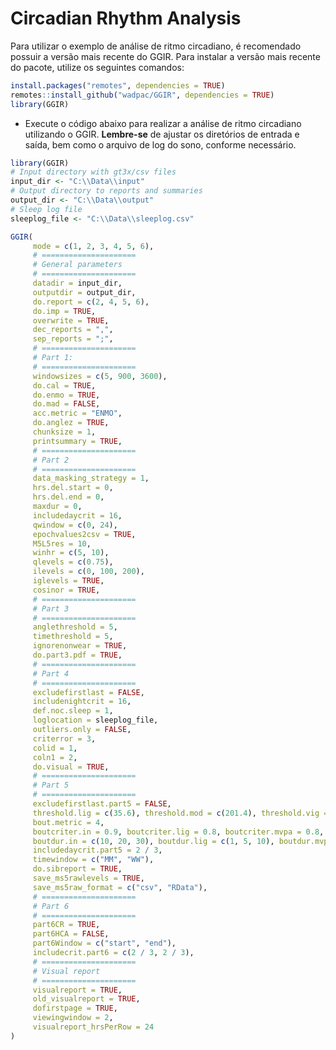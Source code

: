 # Circadian Rhythm Analysis

Para utilizar o exemplo de análise de ritmo circadiano, é recomendado possuir a versão mais recente do GGIR. Para instalar a versão mais recente do pacote, utilize os seguintes comandos:

```r
install.packages("remotes", dependencies = TRUE)
remotes::install_github("wadpac/GGIR", dependencies = TRUE)
library(GGIR)
```

- Execute o código abaixo para realizar a análise de ritmo circadiano utilizando o GGIR. **Lembre-se** de ajustar os diretórios de entrada e saída, bem como o arquivo de log do sono, conforme necessário.
```r
library(GGIR)
# Input directory with gt3x/csv files
input_dir <- "C:\\Data\\input"
# Output directory to reports and summaries
output_dir <- "C:\\Data\\output"
# Sleep log file
sleeplog_file <- "C:\\Data\\sleeplog.csv"

GGIR(
     mode = c(1, 2, 3, 4, 5, 6),
     # =====================
     # General parameters
     # =====================
     datadir = input_dir,
     outputdir = output_dir,
     do.report = c(2, 4, 5, 6),
     do.imp = TRUE,
     overwrite = TRUE,
     dec_reports = ",",
     sep_reports = ";",
     # =====================
     # Part 1:
     # =====================
     windowsizes = c(5, 900, 3600),
     do.cal = TRUE,
     do.enmo = TRUE,
     do.mad = FALSE,
     acc.metric = "ENMO",
     do.anglez = TRUE,
     chunksize = 1,
     printsummary = TRUE,
     # =====================
     # Part 2
     # =====================
     data_masking_strategy = 1,
     hrs.del.start = 0,
     hrs.del.end = 0,
     maxdur = 0,
     includedaycrit = 16,
     qwindow = c(0, 24),
     epochvalues2csv = TRUE,
     M5L5res = 10,
     winhr = c(5, 10),
     qlevels = c(0.75),
     ilevels = c(0, 100, 200),
     iglevels = TRUE,
     cosinor = TRUE,
     # =====================
     # Part 3
     # =====================
     anglethreshold = 5,
     timethreshold = 5,
     ignorenonwear = TRUE,
     do.part3.pdf = TRUE,
     # =====================
     # Part 4
     # =====================
     excludefirstlast = FALSE,
     includenightcrit = 16,
     def.noc.sleep = 1,
     loglocation = sleeplog_file,
     outliers.only = FALSE,
     criterror = 3,
     colid = 1,
     coln1 = 2,
     do.visual = TRUE,
     # =====================
     # Part 5
     # =====================
     excludefirstlast.part5 = FALSE,
     threshold.lig = c(35.6), threshold.mod = c(201.4), threshold.vig = c(707),
     bout.metric = 4,
     boutcriter.in = 0.9, boutcriter.lig = 0.8, boutcriter.mvpa = 0.8,
     boutdur.in = c(10, 20, 30), boutdur.lig = c(1, 5, 10), boutdur.mvpa = c(1, 5, 10),
     includedaycrit.part5 = 2 / 3,
     timewindow = c("MM", "WW"),
     do.sibreport = TRUE,
     save_ms5rawlevels = TRUE,
     save_ms5raw_format = c("csv", "RData"),
     # =====================
     # Part 6
     # =====================
     part6CR = TRUE,
     part6HCA = FALSE,
     part6Window = c("start", "end"),
     includecrit.part6 = c(2 / 3, 2 / 3),
     # =====================
     # Visual report
     # =====================
     visualreport = TRUE,
     old_visualreport = TRUE,
     dofirstpage = TRUE,
     viewingwindow = 2,
     visualreport_hrsPerRow = 24
)
```